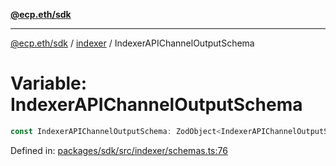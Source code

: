 [**@ecp.eth/sdk**](../../index.mdx)

***

[@ecp.eth/sdk](/sdk-reference/index.mdx) / [indexer](/sdk-reference/indexer/index.mdx) / IndexerAPIChannelOutputSchema

# Variable: IndexerAPIChannelOutputSchema

```ts
const IndexerAPIChannelOutputSchema: ZodObject<IndexerAPIChannelOutputSchemaType>;
```

Defined in: [packages/sdk/src/indexer/schemas.ts:76](https://github.com/ecp-eth/comments-monorepo/blob/main/packages/sdk/src/indexer/schemas.ts#L76)
